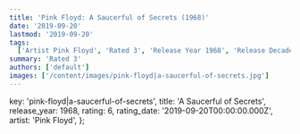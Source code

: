 ```yaml
---
title: 'Pink Floyd: A Saucerful of Secrets (1968)'
date: '2019-09-20'
lastmod: '2019-09-20'
tags:
  ['Artist Pink Floyd', 'Rated 3', 'Release Year 1968', 'Release Decade 1960']
summary: 'Rated 3'
authors: ['default']
images: ['/content/images/pink-floyd|a-saucerful-of-secrets.jpg']
---
```


  key: 'pink-floyd|a-saucerful-of-secrets',
  title: 'A Saucerful of Secrets',
  release_year: 1968,
  rating: 6,
  rating_date: '2019-09-20T00:00:00.000Z',
  artist: 'Pink Floyd',
};

<MusicRating data={data} />
